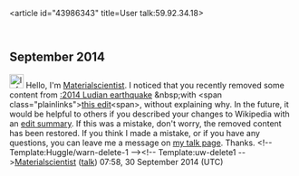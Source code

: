 <article id="43986343" title=User talk:59.92.34.18>
	<talkpage id="43986343" title="User talk:59.92.34.18">

== September 2014 ==

[[Image:Information.svg|25px|alt=|link=]] Hello, I'm [[User:Materialscientist|Materialscientist]]. I noticed that you recently removed some content from [[:2014 Ludian earthquake]] &amp;nbsp;with &lt;span class=&quot;plainlinks&quot;&gt;[http://en.wikipedia.org/wiki/2014_Ludian_earthquake?diff=627651098 this edit]&lt;span&gt;, without explaining why. In the future, it would be helpful to others if you described your changes to Wikipedia with an [[Wikipedia:Edit summary|edit summary]]. If this was a mistake, don't worry, the removed content has been restored. If you think I made a mistake, or if you have any questions, you can leave me a message on [[User_talk:Materialscientist|my talk page]]. Thanks. &lt;!-- Template:Huggle/warn-delete-1 --&gt;&lt;!-- Template:uw-delete1 --&gt;[[User:Materialscientist|Materialscientist]] ([[User talk:Materialscientist|talk]]) 07:58, 30 September 2014 (UTC)
	</talkpage>
</article>